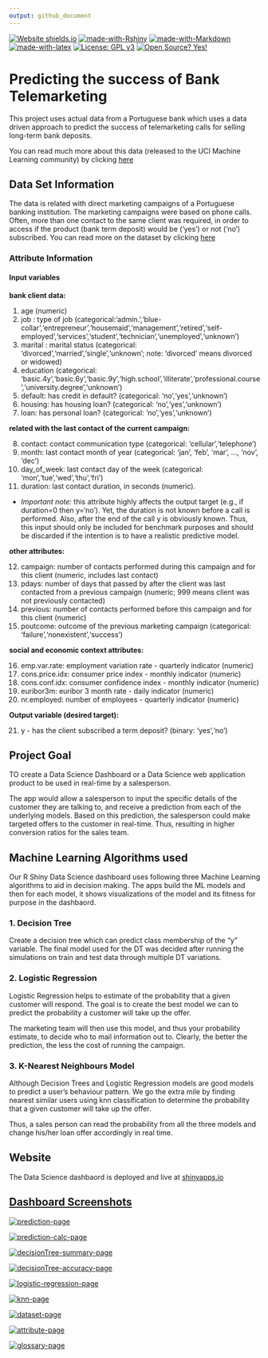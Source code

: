 ```yaml
---
output: github_document
---
```


<!-- README.md is generated from README.Rmd. Please edit that file -->

<!-- badges: start -->
[![Website shields.io](https://img.shields.io/website-up-down-green-red/http/shields.io.svg)](https://mayankagrawalbond.shinyapps.io/bank-loan-predictor/)
[![made-with-Rshiny](https://img.shields.io/badge/Made%20with-RShiny-blue?style=plastic&logo=r)](https://shiny.rstudio.com/)
[![made-with-Markdown](https://img.shields.io/badge/Made%20with-Markdown-1f425f.svg)](http://commonmark.org)
[![made-with-latex](https://img.shields.io/badge/Made%20with-LaTeX-1f425f.svg)](https://www.latex-project.org/)
[![License: GPL v3](https://img.shields.io/badge/License-GPLv3-blue.svg)](https://www.gnu.org/licenses/gpl-3.0)
[![Open Source? Yes!](https://badgen.net/badge/Open%20Source%20%3F/Yes%21/blue?icon=github)]()


<!-- badges: end -->

# Predicting the success of Bank Telemarketing

This project uses actual data from a Portuguese bank which uses a data driven approach to predict the success of telemarketing calls for selling long-term bank deposits. 

You can read much more about this data (released to the UCI Machine Learning community) by clicking [here](https://archive.ics.uci.edu/ml/datasets/Bank+Marketing#)


## Data Set Information

The data is related with direct marketing campaigns of a Portuguese banking institution. The marketing campaigns were based on phone calls. Often, more than one contact to the same client was required, in order to access if the product (bank term deposit) would be ('yes') or not ('no') subscribed. You can read more on the dataset by clicking [here](https://archive.ics.uci.edu/ml/datasets/Bank+Marketing#)

### Attribute Information

#### Input variables

**bank client data:**

1. age (numeric)
2. job : type of job (categorical:'admin.','blue-collar','entrepreneur','housemaid','management','retired','self-employed','services','student','technician','unemployed','unknown')
3. marital : marital status (categorical: 'divorced','married','single','unknown'; note: 'divorced' means divorced or widowed)
4. education (categorical: 'basic.4y','basic.6y','basic.9y','high.school','illiterate','professional.course','university.degree','unknown')
5. default: has credit in default? (categorical: 'no','yes','unknown')
6. housing: has housing loan? (categorical: 'no','yes','unknown')
7. loan: has personal loan? (categorical: 'no','yes','unknown')

**related with the last contact of the current campaign:**

8. contact: contact communication type (categorical: 'cellular','telephone')
9. month: last contact month of year (categorical: 'jan', 'feb', 'mar', ..., 'nov', 'dec')
10. day_of_week: last contact day of the week (categorical: 'mon','tue','wed','thu','fri')
11. duration: last contact duration, in seconds (numeric). 
 + *Important note:* this attribute highly affects the output target (e.g., if duration=0 then y='no'). Yet, the duration is not known before a call is performed. Also, after the end of the call y is obviously known. Thus, this input should only be included for benchmark purposes and should be discarded if the intention is to have a realistic predictive model.

**other attributes:**

12. campaign: number of contacts performed during this campaign and for this client (numeric, includes last contact)
13. pdays: number of days that passed by after the client was last contacted from a previous campaign (numeric; 999 means client was not previously contacted)
14. previous: number of contacts performed before this campaign and for this client (numeric)
15. poutcome: outcome of the previous marketing campaign (categorical: 'failure','nonexistent','success')

**social and economic context attributes:**

16. emp.var.rate: employment variation rate - quarterly indicator (numeric)
17. cons.price.idx: consumer price index - monthly indicator (numeric)
18. cons.conf.idx: consumer confidence index - monthly indicator (numeric)
19. euribor3m: euribor 3 month rate - daily indicator (numeric)
20. nr.employed: number of employees - quarterly indicator (numeric)

**Output variable (desired target):**

21. y - has the client subscribed a term deposit? (binary: 'yes','no')


## Project Goal

TO create a Data Science Dashboard or a Data Science web application product to be used in real-time by a salesperson. 

The app would allow a salesperson to input the specific details of the customer they are talking to, and receive a prediction from each of the underlying models. Based on this prediction, the salesperson could make targeted offers to the customer in real-time. Thus, resulting in higher conversion ratios for the sales team.


## Machine Learning Algorithms used

Our R Shiny Data Science dashboard uses following three Machine Learning algorithms to aid in decision making. The apps build the ML models and then for each model, it shows visualizations of the model and its fitness for purpose in the dashbaord.

### 1. Decision Tree

Create a decision tree which can predict class membership of the "y" variable. The final model used for the DT was decided after running the simulations on train and test data through multiple DT variations.

### 2. Logistic Regression

Logistic Regression helps to estimate of the probability that a given customer will respond. The goal is to create the best model we can to predict the probability a customer will take up the offer. 

The marketing team will then use this model, and thus your probability estimate, to decide who to mail information
out to. Clearly, the better the prediction, the less the cost of running the campaign.

### 3. K-Nearest Neighbours Model

Although Decision Trees and Logistic Regression models are good models to predict a user's behaviour pattern. We go the extra mile by finding nearest similar users using knn classification to determine the probability that a given customer will take up the offer.

Thus, a sales person can read the probability from all the three models and change his/her loan offer accordingly in real time.

## Website

The Data Science dashbaord is deployed and live at [shinyapps.io](https://mayankagrawalbond.shinyapps.io/bank-loan-predictor/)

## [Dashboard Screenshots](https://mayankagrawalbond.shinyapps.io/bank-loan-predictor/)

[![prediction-page](images/prediction.png)](https://mayankagrawalbond.shinyapps.io/bank-loan-predictor/)

[![prediction-calc-page](images/prediction_calc.png)](https://mayankagrawalbond.shinyapps.io/bank-loan-predictor/)

[![decisionTree-summary-page](images/dtSummary.png)](https://mayankagrawalbond.shinyapps.io/bank-loan-predictor/)

[![decisionTree-accuracy-page](images/dtAM.png)](https://mayankagrawalbond.shinyapps.io/bank-loan-predictor/)

[![logistic-regression-page](images/lr.png)](https://mayankagrawalbond.shinyapps.io/bank-loan-predictor/)

[![knn-page](images/knn.png)](https://mayankagrawalbond.shinyapps.io/bank-loan-predictor/)

[![dataset-page](images/dataset.png)](https://mayankagrawalbond.shinyapps.io/bank-loan-predictor/)

[![attribute-page](images/attr.png)](https://mayankagrawalbond.shinyapps.io/bank-loan-predictor/)

[![glossary-page](images/glossary.png)](https://mayankagrawalbond.shinyapps.io/bank-loan-predictor/)


